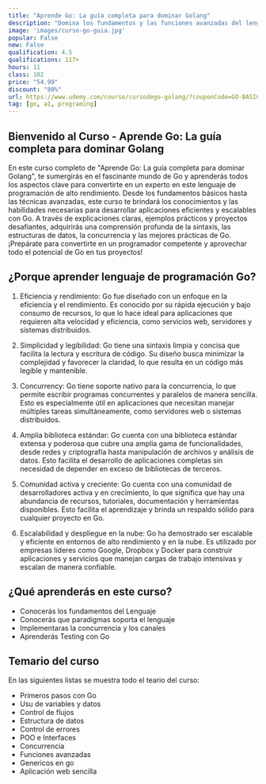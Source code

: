```yaml
---
title: "Aprende Go: La guía completa para dominar Golang"
description: "Domina los fundamentos y las funciones avanzadas del lenguaje de programación Go (Golang)"
image: 'images/curso-go-guia.jpg'
popular: False
new: False
qualification: 4.5
qualifications: 117+
hours: 11
class: 102
price: "54.99"
discount: "80%"
url: https://www.udemy.com/course/cursodego-golang/?couponCode=GO-BASIC-RC
tag: [go, a1, programing]
---
```


## Bienvenido al Curso - Aprende Go: La guía completa para dominar Golang

En este curso completo de "Aprende Go: La guía completa para dominar Golang", te sumergirás en el fascinante mundo de Go y aprenderás todos los aspectos clave para convertirte en un experto en este lenguaje de programación de alto rendimiento. Desde los fundamentos básicos hasta las técnicas avanzadas, este curso te brindará los conocimientos y las habilidades necesarias para desarrollar aplicaciones eficientes y escalables con Go. A través de explicaciones claras, ejemplos prácticos y proyectos desafiantes, adquirirás una comprensión profunda de la sintaxis, las estructuras de datos, la concurrencia y las mejores prácticas de Go. ¡Prepárate para convertirte en un programador competente y aprovechar todo el potencial de Go en tus proyectos!

## ¿Porque aprender lenguaje de programación Go?

1. Eficiencia y rendimiento: Go fue diseñado con un enfoque en la eficiencia y el rendimiento. Es conocido por su rápida ejecución y bajo consumo de recursos, lo que lo hace ideal para aplicaciones que requieren alta velocidad y eficiencia, como servicios web, servidores y sistemas distribuidos.

2. Simplicidad y legibilidad: Go tiene una sintaxis limpia y concisa que facilita la lectura y escritura de código. Su diseño busca minimizar la complejidad y favorecer la claridad, lo que resulta en un código más legible y mantenible.

3. Concurrency: Go tiene soporte nativo para la concurrencia, lo que permite escribir programas concurrentes y paralelos de manera sencilla. Esto es especialmente útil en aplicaciones que necesitan manejar múltiples tareas simultáneamente, como servidores web o sistemas distribuidos.

4. Amplia biblioteca estándar: Go cuenta con una biblioteca estándar extensa y poderosa que cubre una amplia gama de funcionalidades, desde redes y criptografía hasta manipulación de archivos y análisis de datos. Esto facilita el desarrollo de aplicaciones completas sin necesidad de depender en exceso de bibliotecas de terceros.

5. Comunidad activa y creciente: Go cuenta con una comunidad de desarrolladores activa y en crecimiento, lo que significa que hay una abundancia de recursos, tutoriales, documentación y herramientas disponibles. Esto facilita el aprendizaje y brinda un respaldo sólido para cualquier proyecto en Go.

6. Escalabilidad y despliegue en la nube: Go ha demostrado ser escalable y eficiente en entornos de alto rendimiento y en la nube. Es utilizado por empresas líderes como Google, Dropbox y Docker para construir aplicaciones y servicios que manejan cargas de trabajo intensivas y escalan de manera confiable.

## ¿Qué aprenderás en este curso?

- Conocerás los fundamentos del Lenguaje
- Conocerás que paradigmas soporta el lenguaje
- Implementaras la concurrencia y los canales
- Aprenderás Testing con Go

## Temario del curso  

En las siguientes listas se muestra todo el teario del curso:

- Primeros pasos con Go
- Usu de variables y datos
- Control de flujos
- Estructura de datos
- Control de errores
- POO e Interfaces
- Concurrencia
- Funciones avanzadas
- Genericos en go
- Aplicación web sencilla